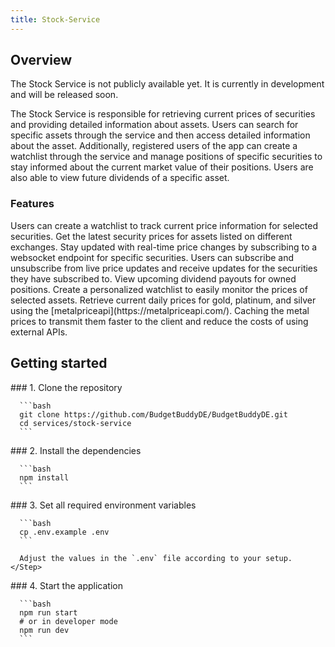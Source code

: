 ```yaml
---
title: Stock-Service
---
```


## Overview

<Callout title="Important Information" type="warn">
  The Stock Service is not publicly available yet. It is currently in development and will be
  released soon.
</Callout>

The Stock Service is responsible for retrieving current prices of securities and providing detailed information
about assets. Users can search for specific assets through the service and then access detailed information
about the asset. Additionally, registered users of the app can create a watchlist through the service
and manage positions of specific securities to stay informed about the current market value of their
positions. Users are also able to view future dividends of a specific asset.

### Features

<Accordions type="single" orientation="vertical">
  <Accordion title="Manage stock positions">
    Users can create a watchlist to track current price information for selected securities.
  </Accordion>
  <Accordion title="Retrieve quotes">
    Get the latest security prices for assets listed on different exchanges.
  </Accordion>
  <Accordion title="Real-time price updates">
    Stay updated with real-time price changes by subscribing to a websocket endpoint for specific
    securities. Users can subscribe and unsubscribe from live price updates and receive updates for
    the securities they have subscribed to.
  </Accordion>
  <Accordion title="Dividends">View upcoming dividend payouts for owned positions.</Accordion>
  <Accordion title="Watchlist">
    Create a personalized watchlist to easily monitor the prices of selected assets.
  </Accordion>
  <Accordion title="Metal quotes">
    Retrieve current daily prices for gold, platinum, and silver using the
    [metalpriceapi](https://metalpriceapi.com/).
  </Accordion>
  <Accordion title="Caching with Redis">
    Caching the metal prices to transmit them faster to the client and reduce the costs of using
    external APIs.
  </Accordion>
</Accordions>

## Getting started

<Steps>
   <Step>
      ### 1. Clone the repository
   
      ```bash
      git clone https://github.com/BudgetBuddyDE/BudgetBuddyDE.git
      cd services/stock-service
      ```
   </Step>

   <Step>
      ### 2. Install the dependencies

      ```bash
      npm install
      ```

   </Step>

   <Step>
      ### 3. Set all required environment variables

      ```bash
      cp .env.example .env
      ```

      Adjust the values in the `.env` file according to your setup.
    </Step>

   <Step>
      ### 4. Start the application
   
      ```bash
      npm run start
      # or in developer mode
      npm run dev
      ```
   </Step>
</Steps>

